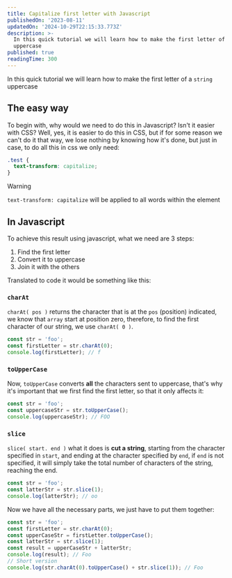 ```yaml
---
title: Capitalize first letter with Javascript
publishedOn: '2023-08-11'
updatedOn: '2024-10-29T22:15:33.773Z'
description: >-
  In this quick tutorial we will learn how to make the first letter of a string
  uppercase
published: true
readingTime: 300
---
```


In this quick tutorial we will learn how to make the first letter of a
`string` uppercase

## The easy way

To begin with, why would we need to do this in Javascript? Isn't it easier with
CSS? Well, yes, it is easier to do this in CSS, but if for some reason we can't
do it that way, we lose nothing by knowing how it's done, but just in case, to
do all this in css we only need:

```scss
.test {
  text-transform: capitalize;
}
```

> [!WARNING]
> `text-transform: capitalize` will be applied to all words within the element

## In Javascript

To achieve this result using javascript, what we need are 3 steps:

1. Find the first letter
2. Convert it to uppercase
3. Join it with the others

Translated to code it would be something like this:

### `charAt`

`charAt( pos )` returns the character that is at the `pos` (position) indicated,
we know that `array` start at position zero, therefore, to find the first character
of our string, we use `charAt( 0 )`.

```js
const str = 'foo';
const firstLetter = str.charAt(0);
console.log(firstLetter); // f
```

### `toUpperCase`

Now, `toUpperCase` converts **all** the characters sent to uppercase,
that's why it's important that we first find the first letter, so that it only
affects it:

```js
const str = 'foo';
const uppercaseStr = str.toUpperCase();
console.log(uppercaseStr); // FOO
```

### `slice`

`slice( start. end )` what it does is **cut a string**, starting from the
character specified in `start`, and ending at the character specified by `end`,
if `end` is not specified, it will simply take the total number of characters of
the string, reaching the end.

```js
const str = 'foo';
const latterStr = str.slice(1);
console.log(latterStr); // oo
```

Now we have all the necessary parts, we just have to put them together:

```js
const str = 'foo';
const firstLetter = str.charAt(0);
const upperCaseStr = firstLetter.toUpperCase();
const latterStr = str.slice(1);
const result = upperCaseStr + latterStr;
console.log(result); // Foo
// Short version
console.log(str.charAt(0).toUpperCase() + str.slice(1)); // Foo
```
